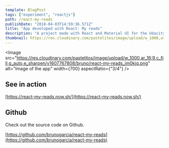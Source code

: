 ```yaml
---
template: BlogPost
tags: ["experiment", "reactjs"]
path: /react-my-reads
publishDate: "2018-04-03T14:59:36.571Z"
title: "App developed with React: My reads"
description: "A project made with React and Material UI for the Udacity React Nanodegree"
thumbnail: https://res.cloudinary.com/pastelitos/image/upload/w_1000,ar_16:9,c_fill,g_auto,e_sharpen/v1607767808/bruno/react-my-reads_im0kjq.png
---
```



<Image
	src="https://res.cloudinary.com/pastelitos/image/upload/w_1000,ar_16:9,c_fill,g_auto,e_sharpen/v1607767808/bruno/react-my-reads_im0kjq.png"
	alt="Image of the app"
	width={700}
	aspectRatio={"3/4"}
/>

## See in action

[https://react-my-reads.now.sh/](https://react-my-reads.now.sh/)

## Github

Check out the source code on Github.

[https://github.com/brunogarcia/react-my-reads](https://github.com/brunogarcia/react-my-reads)
